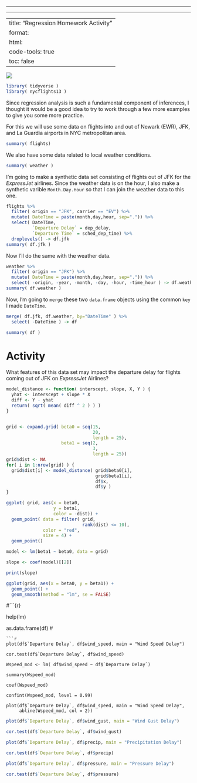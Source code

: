 ------------------------------------------------------------------------

------------------------------------------------------------------------

---
title: "Regression Homework Activity"
format: 
  html:
    code-tools: true
    toc: false
---

![](media/models.png)

```r
library( tidyverse )
library( nycflights13 )
```

Since regression analysis is such a fundamental component of inferences, I thought it would be a good idea to try to work through a few more examples to give you some more practice.

For this we will use some data on flights into and out of Newark (EWR), JFK, and La Guardia airports in NYC metropolitan area.

```r
summary( flights) 
```

We also have some data related to local weather conditions.

```r
summary( weather )
```

I'm going to make a synthetic data set consisting of flights out of JFK for the *ExpressJet* airlines. Since the weather data is on the hour, I also make a synthetic varible `Month.Day.Hour` so that I can join the weather data to this one.

```r
flights %>%
  filter( origin == "JFK", carrier == "EV") %>%
  mutate( DateTime = paste(month,day,hour, sep=".")) %>%
  select( DateTime, 
          `Departure Delay` = dep_delay,
          `Departure Time` = sched_dep_time) %>%
  droplevels() -> df.jfk 
summary( df.jfk )
```

Now I'll do the same with the weather data.

```r
weather %>%
  filter( origin == "JFK") %>% 
  mutate( DateTime = paste(month,day,hour, sep=".")) %>%
  select( -origin, -year, -month, -day, -hour, -time_hour ) -> df.weather 
summary( df.weather )
```

Now, I'm going to `merge` these two `data.frame` objects using the common `key` I made `DateTime`.

```r
merge( df.jfk, df.weather, by="DateTime" ) %>%
  select( -DateTime ) -> df 

summary( df )
```

# Activity

What features of this data set may impact the departure delay for flights coming out of JFK on *ExpressJet* Airlines?

```r

model_distance <- function( interscept, slope, X, Y ) {
  yhat <- interscept + slope * X
  diff <- Y - yhat
  return( sqrt( mean( diff ^ 2 ) ) )
}


grid <- expand.grid( beta0 = seq(15, 
                                 20, 
                                 length = 25),
                     beta1 = seq(2, 
                                 3, 
                                 length = 25))
grid$dist <- NA
for( i in 1:nrow(grid) ) {
  grid$dist[i] <- model_distance( grid$beta0[i],
                                  grid$beta1[i],
                                  df$x,
                                  df$y )
}

ggplot( grid, aes(x = beta0, 
                  y = beta1,
                  color = -dist)) + 
  geom_point( data = filter( grid, 
                             rank(dist) <= 10), 
              color = "red",
              size = 4) +
  geom_point()

model <- lm(beta1 ~ beta0, data = grid)

slope <- coef(model)[[2]]

print(slope)

ggplot(grid, aes(x = beta0, y = beta1)) +
  geom_point() +
  geom_smooth(method = "lm", se = FALSE) 

```
#```{r}

help(lm)

as.data.frame(df)
#
```
```r

plot(df$`Departure Delay`, df$wind_speed, main = "Wind Speed Delay")

cor.test(df$`Departure Delay`, df$wind_speed)

Wspeed_mod <- lm( df$wind_speed ~ df$`Departure Delay`)

summary(Wspeed_mod)

coef(Wspeed_mod)

confint(Wspeed_mod, level = 0.99)

plot(df$`Departure Delay`, df$wind_speed, main = "Wind Speed Delay",
     abline(Wspeed_mod, col = 2))
```
```r
plot(df$`Departure Delay`, df$wind_gust, main = "Wind Gust Delay")

cor.test(df$`Departure Delay`, df$wind_gust)

```
```r
plot(df$`Departure Delay`, df$precip, main = "Precipitation Delay")

cor.test(df$`Departure Delay`, df$precip)


```
```r
plot(df$`Departure Delay`, df$pressure, main = "Pressure Delay")

cor.test(df$`Departure Delay`, df$pressure)


```
